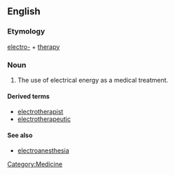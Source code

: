 ==English==
===Etymology===

[[electro-]] + [[therapy]]

===Noun===
{{en-noun|electrotherapies}}
{{wikipedia}}
# The use of electrical energy as a medical treatment.

====Derived terms====
*[[electrotherapist]]
*[[electrotherapeutic]]

====See also====
*[[electroanesthesia]]

[[Category:Medicine]]